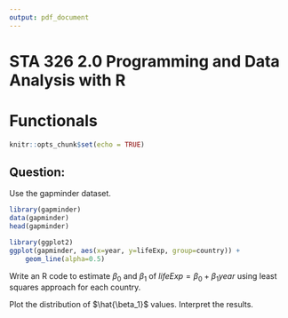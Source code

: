 ```yaml
---
output: pdf_document
---
```


# STA 326 2.0 Programming and Data Analysis with R

# Functionals

```r
knitr::opts_chunk$set(echo = TRUE)
```

## Question:

Use the gapminder dataset.

```r
library(gapminder)
data(gapminder)
head(gapminder)

```

```r
library(ggplot2)
ggplot(gapminder, aes(x=year, y=lifeExp, group=country)) +
    geom_line(alpha=0.5)
```

Write an R code to estimate $\beta_0$ and $\beta_1$ of $lifeExp = \beta_{0} + \beta_{1}year$ using least squares approach for each country. 



Plot the distribution of $\hat{\beta_1}$ values. Interpret the results.



<!--http://euclid.psych.yorku.ca/www/psy6135/tutorials/gapminder.html-->